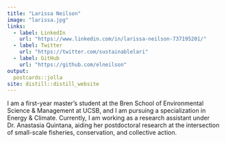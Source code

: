 ```yaml
---
title: "Larissa Neilson"
image: "larissa.jpg"
links:
  - label: LinkedIn
    url: "https://www.linkedin.com/in/larissa-neilson-737195201/"
  - label: Twitter
    url: "https://twitter.com/sustainablelari"
  - label: GitHub
    url: "https://github.com/elneilson"
output:
  postcards::jolla
site: distill::distill_website
---
```


I am a first-year master's student at the Bren School of Environmental Science & Management at UCSB, and I am pursuing a specialization in Energy & Climate. Currently, I am working as a research assistant under Dr. Anastasia Quintana, aiding her postdoctoral research at the intersection of small-scale fisheries, conservation, and collective action.
